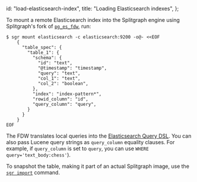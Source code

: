   id: "load-elasticsearch-index",
  title: "Loading Elasticsearch indexes",
};

To mount a remote Elasticsearch index into the Splitgraph engine using Splitgraph's fork of [`pg_es_fdw`](https://github.com/splitgraph/postgres-elasticsearch-fdw), run:

```
$ sgr mount elasticsearch -c elasticsearch:9200 -o@- <<EOF
    {
      "table_spec": {
        "table_1": {
          "schema": {
            "id": "text",
            "@timestamp": "timestamp",
            "query": "text",
            "col_1": "text",
            "col_2": "boolean",
          },
          "index": "index-pattern*",
          "rowid_column": "id",
          "query_column": "query",
        }
      }
    }
EOF
```

The FDW translates local queries into the [Elasticsearch Query DSL](https://www.elastic.co/guide/en/elasticsearch/reference/current/query-dsl.html). You can also pass Lucene query strings as `query_column` equality clauses. For example, if `query_column` is set to `query`, you can use `WHERE query='text_body:chess'`).

To snapshot the table, making it part of an actual Splitgraph image, use the [`sgr import`](../../sgr/image-management-creation/import) command.
